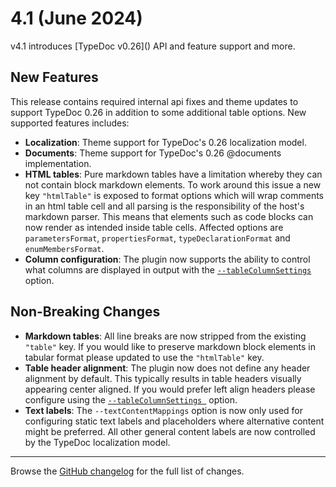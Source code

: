 
# 4.1 (June 2024)

<Callout type="info">
v4.1 introduces [TypeDoc v0.26]() API and feature support and more.

</Callout>

## New Features

This release contains required internal api fixes and theme updates to support TypeDoc 0.26 in addition to some additional table options. New supported features includes:

- **Localization**: Theme support for TypeDoc's 0.26 localization model.
- **Documents**: Theme support for TypeDoc's 0.26 @documents implementation.
- **HTML tables**: Pure markdown tables have a limitation whereby they can not contain block markdown elements. To work around this issue a new key `"htmlTable"` is exposed to format options which will wrap comments in an html table cell and all parsing is the responsibility of the host's markdown parser.
  This means that elements such as code blocks can now render as intended inside table cells. Affected options are `parametersFormat`, `propertiesFormat`, `typeDeclarationFormat` and `enumMembersFormat`.
- **Column configuration**: The plugin now supports the ability to control what columns are displayed in output with the [`--tableColumnSettings`]() option.

## Non-Breaking Changes

- **Markdown tables**: All line breaks are now stripped from the existing `"table"` key. If you would like to preserve markdown block elements in tabular format please updated to use the `"htmlTable"` key.
- **Table header alignment**: The plugin now does not define any header alignment by default. This typically results in table headers visually appearing center aligned. If you would prefer left align headers please configure using the [`--tableColumnSettings `]() option.
- **Text labels**: The `--textContentMappings` option is now only used for configuring static text labels and placeholders where alternative content might be preferred.
  All other general content labels are now controlled by the TypeDoc localization model.

---

Browse the [GitHub
changelog](https://github.com/typedoc2md/typedoc-plugin-markdown/blob/main/packages/typedoc-plugin-markdown/CHANGELOG.md)
for the full list of changes.
